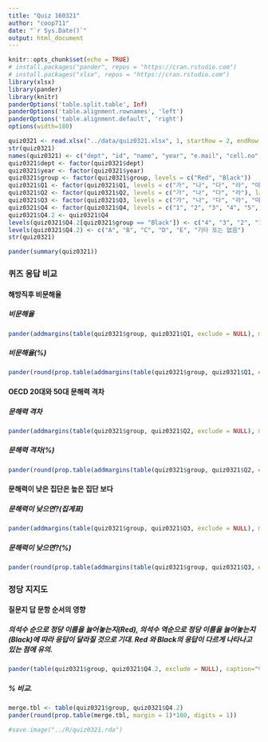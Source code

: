 ```yaml
---
title: "Quiz 160321"
author: "coop711"
date: "`r Sys.Date()`"
output: html_document
---
```


```r
knitr::opts_chunk$set(echo = TRUE)
# install.packages("pander", repos = "https://cran.rstudio.com")
# install.packages("xlsx", repos = "https://cran.rstudio.com")
library(xlsx)
library(pander)
library(knitr)
panderOptions('table.split.table', Inf)
panderOptions('table.alignment.rownames', 'left')
panderOptions('table.alignment.default', 'right')
options(width=180)
```

```r
quiz0321 <- read.xlsx("../data/quiz0321.xlsx", 1, startRow = 2, endRow = 66, colIndex = c(3:7, 9:14), colClasses=c(rep("character", 11)), stringsAsFactors=FALSE)
str(quiz0321)
names(quiz0321) <- c("dept", "id", "name", "year", "e.mail", "cell.no", "Q1", "Q2", "Q3", "Q4", "group")
quiz0321$dept <- factor(quiz0321$dept)
quiz0321$year <- factor(quiz0321$year)
quiz0321$group <- factor(quiz0321$group, levels = c("Red", "Black"))
quiz0321$Q1 <- factor(quiz0321$Q1, levels = c("가", "나", "다", "라", "마"), labels = c("90%", "80%", "50%", "20%", "10%"))
quiz0321$Q2 <- factor(quiz0321$Q2, levels = c("가", "나", "다", "라"), labels = c("대한민국", "영국", "이탈리아", "미국"))
quiz0321$Q3 <- factor(quiz0321$Q3, levels = c("가", "나", "다", "라", "마"), labels = c("중위임금60%낮음", "실직가능성2배", "좋지않은건강", "활동참여미흡", "타인신뢰부족"))
quiz0321$Q4 <- factor(quiz0321$Q4, levels = c("1", "2", "3", "4", "5", "0"))
quiz0321$Q4.2 <- quiz0321$Q4
levels(quiz0321$Q4.2[quiz0321$group == "Black"]) <- c("4", "3", "2", "1", "5", "0")
levels(quiz0321$Q4.2) <- c("A", "B", "C", "D", "E", "기타 또는 없음")
str(quiz0321)
```

```r
pander(summary(quiz0321))
```

### 퀴즈 응답 비교

#### 해방직후 비문해율

##### 비문해율

```r
pander(addmargins(table(quiz0321$group, quiz0321$Q1, exclude = NULL), margin=1))
```

##### 비문해율(%)

```r
pander(round(prop.table(addmargins(table(quiz0321$group, quiz0321$Q1, exclude = NULL), margin=1), margin=1)[4,]*100, digits=1))
```

#### OECD 20대와 50대 문해력 격차

##### 문해력 격차

```r
pander(addmargins(table(quiz0321$group, quiz0321$Q2, exclude = NULL), margin=1))
```

##### 문해력 격차(%)

```r
pander(round(prop.table(addmargins(table(quiz0321$group, quiz0321$Q2, exclude = NULL), margin=1), margin=1)[4,]*100, digits=1), caption="공법도입과 대신들")
```

#### 문해력이 낮은 집단은 높은 집단 보다  

##### 문해력이 낮으면?(집계표)

```r
pander(addmargins(table(quiz0321$group, quiz0321$Q3, exclude = NULL), margin=1))
```

##### 문해력이 낮으면?(%)

```r
pander(round(prop.table(addmargins(table(quiz0321$group, quiz0321$Q3, exclude = NULL), margin=1), margin=1)[4,]*100, digits=1), caption="품관촌민들의 찬반")
```

### 정당 지지도

#### 질문지 답 문항 순서의 영향

##### 의석수 순으로 정당 이름을 늘어놓는지(Red), 의석수 역순으로 정당 이름을 늘어놓는지(Black)에 따라 응답이 달라질 것으로 기대. Red 와 Black의 응답이 다르게 나타나고 있는 점에 유의. 

```r
pander(table(quiz0321$group, quiz0321$Q4.2, exclude = NULL), caption="야권통합논란")
```

##### % 비교.  

```r
merge.tbl <- table(quiz0321$group, quiz0321$Q4.2)
pander(round(prop.table(merge.tbl, margin = 1)*100, digits = 1))
```

```r
#save.image("../R/quiz0321.rda")
```